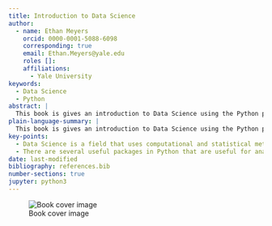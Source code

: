 ```yaml
---
title: Introduction to Data Science
author:
  - name: Ethan Meyers
    orcid: 0000-0001-5088-6098
    corresponding: true
    email: Ethan.Meyers@yale.edu
    roles []:
    affiliations:
      - Yale University
keywords:
  - Data Science
  - Python
abstract: |
  This book is gives an introduction to Data Science using the Python programming language...
plain-language-summary: |
  This book is gives an introduction to Data Science using the Python programming language...
key-points:
  - Data Science is a field that uses computational and statistical methods to analyze questions in a particular field of interest. 
  - There are several useful packages in Python that are useful for analyzing data.
date: last-modified
bibliography: references.bib
number-sections: true
jupyter: python3
---
```


![Book cover image](images/cover_img.png){#fig-cover_image}

